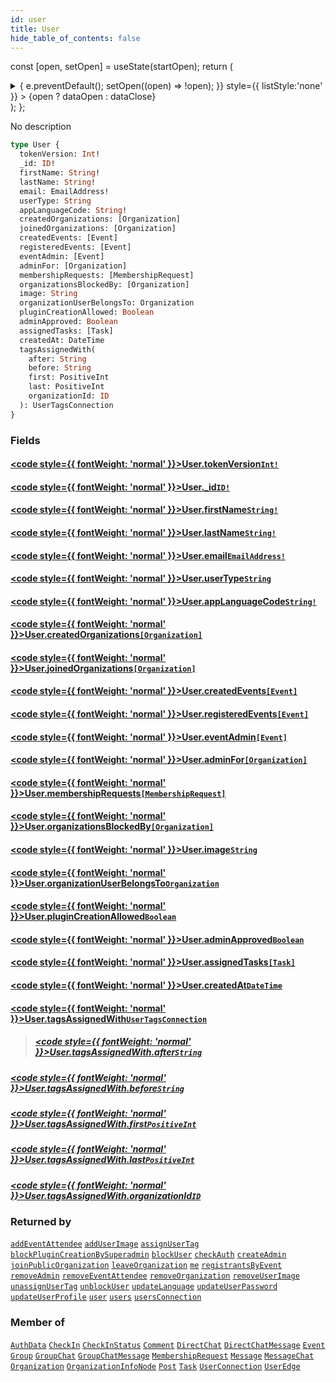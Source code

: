 ```yaml
---
id: user
title: User
hide_table_of_contents: false
---
```






const [open, setOpen] = useState(startOpen);
return (
<details {...(open ? { open: true } : {})} className="details" style={{ border:'none', boxShadow:'none', background:'var(--ifm-background-color)' }}>
<summary
onClick={(e) => {
e.preventDefault();
setOpen((open) => !open);
}}
style={{ listStyle:'none' }} >
{open ? dataOpen : dataClose}
</summary>
{open && children}
</details>
);
};

No description

```graphql
type User {
  tokenVersion: Int!
  _id: ID!
  firstName: String!
  lastName: String!
  email: EmailAddress!
  userType: String
  appLanguageCode: String!
  createdOrganizations: [Organization]
  joinedOrganizations: [Organization]
  createdEvents: [Event]
  registeredEvents: [Event]
  eventAdmin: [Event]
  adminFor: [Organization]
  membershipRequests: [MembershipRequest]
  organizationsBlockedBy: [Organization]
  image: String
  organizationUserBelongsTo: Organization
  pluginCreationAllowed: Boolean
  adminApproved: Boolean
  assignedTasks: [Task]
  createdAt: DateTime
  tagsAssignedWith(
    after: String
    before: String
    first: PositiveInt
    last: PositiveInt
    organizationId: ID
  ): UserTagsConnection
}
```

### Fields

#### [<code style={{ fontWeight: 'normal' }}>User.<b>tokenVersion</b></code>](#)<Bullet />[`Int!`](../../../docs/schema/scalars/int) <Badge class="secondary" text="non-null"/> <Badge class="secondary" text="scalar"/>

>

#### [<code style={{ fontWeight: 'normal' }}>User.<b>\_id</b></code>](#)<Bullet />[`ID!`](../../../docs/schema/scalars/id) <Badge class="secondary" text="non-null"/> <Badge class="secondary" text="scalar"/>

>

#### [<code style={{ fontWeight: 'normal' }}>User.<b>firstName</b></code>](#)<Bullet />[`String!`](../../../docs/schema/scalars/string) <Badge class="secondary" text="non-null"/> <Badge class="secondary" text="scalar"/>

>

#### [<code style={{ fontWeight: 'normal' }}>User.<b>lastName</b></code>](#)<Bullet />[`String!`](../../../docs/schema/scalars/string) <Badge class="secondary" text="non-null"/> <Badge class="secondary" text="scalar"/>

>

#### [<code style={{ fontWeight: 'normal' }}>User.<b>email</b></code>](#)<Bullet />[`EmailAddress!`](../../../docs/schema/scalars/email-address) <Badge class="secondary" text="non-null"/> <Badge class="secondary" text="scalar"/>

>

#### [<code style={{ fontWeight: 'normal' }}>User.<b>userType</b></code>](#)<Bullet />[`String`](../../../docs/schema/scalars/string) <Badge class="secondary" text="scalar"/>

>

#### [<code style={{ fontWeight: 'normal' }}>User.<b>appLanguageCode</b></code>](#)<Bullet />[`String!`](../../../docs/schema/scalars/string) <Badge class="secondary" text="non-null"/> <Badge class="secondary" text="scalar"/>

>

#### [<code style={{ fontWeight: 'normal' }}>User.<b>createdOrganizations</b></code>](#)<Bullet />[`[Organization]`](../../../docs/schema/objects/organization) <Badge class="secondary" text="list"/> <Badge class="secondary" text="object"/>

>

#### [<code style={{ fontWeight: 'normal' }}>User.<b>joinedOrganizations</b></code>](#)<Bullet />[`[Organization]`](../../../docs/schema/objects/organization) <Badge class="secondary" text="list"/> <Badge class="secondary" text="object"/>

>

#### [<code style={{ fontWeight: 'normal' }}>User.<b>createdEvents</b></code>](#)<Bullet />[`[Event]`](../../../docs/schema/objects/event) <Badge class="secondary" text="list"/> <Badge class="secondary" text="object"/>

>

#### [<code style={{ fontWeight: 'normal' }}>User.<b>registeredEvents</b></code>](#)<Bullet />[`[Event]`](../../../docs/schema/objects/event) <Badge class="secondary" text="list"/> <Badge class="secondary" text="object"/>

>

#### [<code style={{ fontWeight: 'normal' }}>User.<b>eventAdmin</b></code>](#)<Bullet />[`[Event]`](../../../docs/schema/objects/event) <Badge class="secondary" text="list"/> <Badge class="secondary" text="object"/>

>

#### [<code style={{ fontWeight: 'normal' }}>User.<b>adminFor</b></code>](#)<Bullet />[`[Organization]`](../../../docs/schema/objects/organization) <Badge class="secondary" text="list"/> <Badge class="secondary" text="object"/>

>

#### [<code style={{ fontWeight: 'normal' }}>User.<b>membershipRequests</b></code>](#)<Bullet />[`[MembershipRequest]`](../../../docs/schema/objects/membership-request) <Badge class="secondary" text="list"/> <Badge class="secondary" text="object"/>

>

#### [<code style={{ fontWeight: 'normal' }}>User.<b>organizationsBlockedBy</b></code>](#)<Bullet />[`[Organization]`](../../../docs/schema/objects/organization) <Badge class="secondary" text="list"/> <Badge class="secondary" text="object"/>

>

#### [<code style={{ fontWeight: 'normal' }}>User.<b>image</b></code>](#)<Bullet />[`String`](../../../docs/schema/scalars/string) <Badge class="secondary" text="scalar"/>

>

#### [<code style={{ fontWeight: 'normal' }}>User.<b>organizationUserBelongsTo</b></code>](#)<Bullet />[`Organization`](../../../docs/schema/objects/organization) <Badge class="secondary" text="object"/>

>

#### [<code style={{ fontWeight: 'normal' }}>User.<b>pluginCreationAllowed</b></code>](#)<Bullet />[`Boolean`](../../../docs/schema/scalars/boolean) <Badge class="secondary" text="scalar"/>

>

#### [<code style={{ fontWeight: 'normal' }}>User.<b>adminApproved</b></code>](#)<Bullet />[`Boolean`](../../../docs/schema/scalars/boolean) <Badge class="secondary" text="scalar"/>

>

#### [<code style={{ fontWeight: 'normal' }}>User.<b>assignedTasks</b></code>](#)<Bullet />[`[Task]`](../../../docs/schema/objects/task) <Badge class="secondary" text="list"/> <Badge class="secondary" text="object"/>

>

#### [<code style={{ fontWeight: 'normal' }}>User.<b>createdAt</b></code>](#)<Bullet />[`DateTime`](../../../docs/schema/scalars/date-time) <Badge class="secondary" text="scalar"/>

>

#### [<code style={{ fontWeight: 'normal' }}>User.<b>tagsAssignedWith</b></code>](#)<Bullet />[`UserTagsConnection`](../../../docs/schema/objects/user-tags-connection) <Badge class="secondary" text="object"/>

> ##### [<code style={{ fontWeight: 'normal' }}>User.tagsAssignedWith.<b>after</b></code>](#)<Bullet />[`String`](../../../docs/schema/scalars/string) <Badge class="secondary" text="scalar"/>

##### [<code style={{ fontWeight: 'normal' }}>User.tagsAssignedWith.<b>before</b></code>](#)<Bullet />[`String`](../../../docs/schema/scalars/string) <Badge class="secondary" text="scalar"/>

>

##### [<code style={{ fontWeight: 'normal' }}>User.tagsAssignedWith.<b>first</b></code>](#)<Bullet />[`PositiveInt`](../../../docs/schema/scalars/positive-int) <Badge class="secondary" text="scalar"/>

>

##### [<code style={{ fontWeight: 'normal' }}>User.tagsAssignedWith.<b>last</b></code>](#)<Bullet />[`PositiveInt`](../../../docs/schema/scalars/positive-int) <Badge class="secondary" text="scalar"/>

>

##### [<code style={{ fontWeight: 'normal' }}>User.tagsAssignedWith.<b>organizationId</b></code>](#)<Bullet />[`ID`](../../../docs/schema/scalars/id) <Badge class="secondary" text="scalar"/>

>

### Returned by

[`addEventAttendee`](../../../docs/schema/mutations/add-event-attendee) <Badge class="secondary" text="mutation"/><Bullet />[`addUserImage`](../../../docs/schema/mutations/add-user-image) <Badge class="secondary" text="mutation"/><Bullet />[`assignUserTag`](../../../docs/schema/mutations/assign-user-tag) <Badge class="secondary" text="mutation"/><Bullet />[`blockPluginCreationBySuperadmin`](../../../docs/schema/mutations/block-plugin-creation-by-superadmin) <Badge class="secondary" text="mutation"/><Bullet />[`blockUser`](../../../docs/schema/mutations/block-user) <Badge class="secondary" text="mutation"/><Bullet />[`checkAuth`](../../../docs/schema/queries/check-auth) <Badge class="secondary" text="query"/><Bullet />[`createAdmin`](../../../docs/schema/mutations/create-admin) <Badge class="secondary" text="mutation"/><Bullet />[`joinPublicOrganization`](../../../docs/schema/mutations/join-public-organization) <Badge class="secondary" text="mutation"/><Bullet />[`leaveOrganization`](../../../docs/schema/mutations/leave-organization) <Badge class="secondary" text="mutation"/><Bullet />[`me`](../../../docs/schema/queries/me) <Badge class="secondary" text="query"/><Bullet />[`registrantsByEvent`](../../../docs/schema/queries/registrants-by-event) <Badge class="secondary" text="query"/><Bullet />[`removeAdmin`](../../../docs/schema/mutations/remove-admin) <Badge class="secondary" text="mutation"/><Bullet />[`removeEventAttendee`](../../../docs/schema/mutations/remove-event-attendee) <Badge class="secondary" text="mutation"/><Bullet />[`removeOrganization`](../../../docs/schema/mutations/remove-organization) <Badge class="secondary" text="mutation"/><Bullet />[`removeUserImage`](../../../docs/schema/mutations/remove-user-image) <Badge class="secondary" text="mutation"/><Bullet />[`unassignUserTag`](../../../docs/schema/mutations/unassign-user-tag) <Badge class="secondary" text="mutation"/><Bullet />[`unblockUser`](../../../docs/schema/mutations/unblock-user) <Badge class="secondary" text="mutation"/><Bullet />[`updateLanguage`](../../../docs/schema/mutations/update-language) <Badge class="secondary" text="mutation"/><Bullet />[`updateUserPassword`](../../../docs/schema/mutations/update-user-password) <Badge class="secondary" text="mutation"/><Bullet />[`updateUserProfile`](../../../docs/schema/mutations/update-user-profile) <Badge class="secondary" text="mutation"/><Bullet />[`user`](../../../docs/schema/queries/user) <Badge class="secondary" text="query"/><Bullet />[`users`](../../../docs/schema/queries/users) <Badge class="secondary" text="query"/><Bullet />[`usersConnection`](../../../docs/schema/queries/users-connection) <Badge class="secondary" text="query"/>

### Member of

[`AuthData`](../../../docs/schema/objects/auth-data) <Badge class="secondary" text="object"/><Bullet />[`CheckIn`](../../../docs/schema/objects/check-in) <Badge class="secondary" text="object"/><Bullet />[`CheckInStatus`](../../../docs/schema/objects/check-in-status) <Badge class="secondary" text="object"/><Bullet />[`Comment`](../../../docs/schema/objects/comment) <Badge class="secondary" text="object"/><Bullet />[`DirectChat`](../../../docs/schema/objects/direct-chat) <Badge class="secondary" text="object"/><Bullet />[`DirectChatMessage`](../../../docs/schema/objects/direct-chat-message) <Badge class="secondary" text="object"/><Bullet />[`Event`](../../../docs/schema/objects/event) <Badge class="secondary" text="object"/><Bullet />[`Group`](../../../docs/schema/objects/group) <Badge class="secondary" text="object"/><Bullet />[`GroupChat`](../../../docs/schema/objects/group-chat) <Badge class="secondary" text="object"/><Bullet />[`GroupChatMessage`](../../../docs/schema/objects/group-chat-message) <Badge class="secondary" text="object"/><Bullet />[`MembershipRequest`](../../../docs/schema/objects/membership-request) <Badge class="secondary" text="object"/><Bullet />[`Message`](../../../docs/schema/objects/message) <Badge class="secondary" text="object"/><Bullet />[`MessageChat`](../../../docs/schema/objects/message-chat) <Badge class="secondary" text="object"/><Bullet />[`Organization`](../../../docs/schema/objects/organization) <Badge class="secondary" text="object"/><Bullet />[`OrganizationInfoNode`](../../../docs/schema/objects/organization-info-node) <Badge class="secondary" text="object"/><Bullet />[`Post`](../../../docs/schema/objects/post) <Badge class="secondary" text="object"/><Bullet />[`Task`](../../../docs/schema/objects/task) <Badge class="secondary" text="object"/><Bullet />[`UserConnection`](../../../docs/schema/objects/user-connection) <Badge class="secondary" text="object"/><Bullet />[`UserEdge`](../../../docs/schema/objects/user-edge) <Badge class="secondary" text="object"/>
